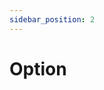 ```yaml
---
sidebar_position: 2
---
```



# Option

<Table data={{
    header: {
        columns: ["Parameter", "Type", "Default value", "Mandatory"] 
    },
    rows: 
    [{
        id: "d",
        columns: ["name", "string", "b", true]        
    },
    {
        id: "b",
        columns: ["message", "string", "b", false]        
    },
    {
        id: "b",
        columns: ["type", "string", "b", false]        
    },
    {
        id: "b",
        columns: ["prompType", "string", "b", false]        
    },
    ]
}} />